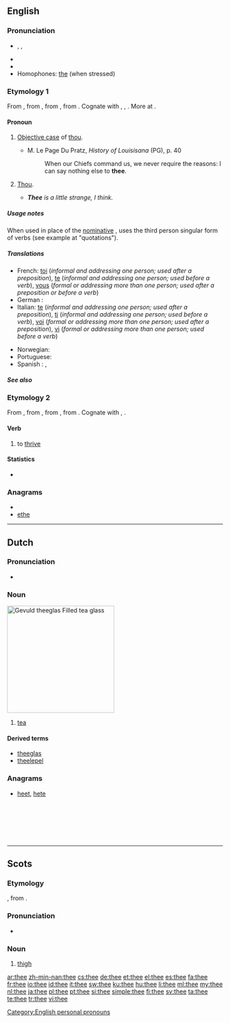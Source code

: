 {{wikipedia}}
==English==

===Pronunciation===
* {{enPR|''th''ē}}, {{IPA|/ðiː/}}, {{SAMPA|/Di:/}}
* {{audio|en-us-thee.ogg|Audio (US)}}
* {{rhymes|iː}}
* Homophones: [[the]] (when stressed)

===Etymology 1===
From {{etyl|enm}}, from {{etyl|ang}} {{term|þe|þē|thee|pos=originally dative, but later also accusative|lang=enm}}, from {{proto|Germanic|þiz|thee|lang=en}}, from {{proto|Indo-European|te-|second person singular pronoun|lang=en}}. Cognate with {{etyl|nds|-}} {{term|di||thee|lang=nds}}, {{etyl|de|-}} {{term|dir||thee|pos=dative pron.|lang=de}}, {{etyl|is|-}} {{term|þér||thee|lang=is}}. More at {{l|en|thou}}.

====Pronoun====
{{en-pron|desc=second person singular, objective case|nominative|thou|reflexive|theeself}}

# {{archaic|literary}} {{grammar}} [[objective case|Objective case]] of [[thou]].
#* M. Le Page Du Pratz, ''History of Louisisana'' (PG), p. 40
#*: When our Chiefs command us, we never require the reasons: I can say nothing else to '''thee'''.
#{{context|Quaker|regcat=Quaker}} {{context|Amish|regcat=Amish}} {{context|Pennsylvania Dutch|regcat=Pennsylvania Dutch}} [[thou|Thou]].
#*'''''Thee''' is a little strange, I think.''

=====Usage notes=====
When used in place of the [[nominative case|nominative]] {{term|thou}}, {{term|thee}} uses the third person singular form of verbs (see example at "quotations").

=====Translations=====
{{trans-top|Objective case of &lsquo;thou&rsquo;}}
<!-- Grammar details like the ones below belong in the foreign entries, not English translation tables. -->
* French: [[toi]] (''informal and addressing one person; used after a preposition''), [[te]] (''informal and addressing one person; used before a verb''), [[vous]] (''formal or addressing more than one person; used after a preposition or before a verb'')
*German : {{t+|es|dich}}
* Italian: [[te]] (''informal and addressing one person; used after a preposition''), [[ti]] (''informal and addressing one person; used before a verb''), [[voi]] (''formal or addressing more than one person; used after a preposition''), [[vi]] (''formal or addressing more than one person; used before a verb'')
{{trans-mid}}
* Norwegian: {{t+|no|deg}}
* Portuguese: {{t+|pt|tu}}
*Spanish : {{t+|es|te}}, {{t+|es|ti}}
{{trans-bottom}}
{{trans-see|thou}}

=====See also=====
{{English personal pronouns}}

===Etymology 2===
From {{etyl|enm}} {{term|theen||to increase, prosper, flourish|lang=enm}}, from {{etyl|ang}} {{term|þeon|þēon|to thrive, prosper, flourish, grow|lang=ang}}, from {{proto|Germanic|þinhanan|to thrive, succeed|lang=en}}, from {{proto|Indo-European|tenk-||tenkh-|to succeed, turn out well|lang=en}}. Cognate with {{nl}} {{term|gedijen||to flourish|lang=nl}}, {{de}} {{term|gedeihen||to thrive|lang=de}}.

====Verb====
{{en-verb|thees|theeing|theed}}

# {{archaic|literary}} to [[thrive]]

====Statistics====
* {{rank|case|fact|known|315|thee|hope|er|children}}

===Anagrams===
* {{alphagram|eeht}}
* [[ethe#English|ethe]]

[[Category:English personal pronouns]]

----

==Dutch==
{{wikipedia|lang=nl}}

===Pronunciation===
* {{IPA|/teː/|lang=nl}}

===Noun===
[[Image:Kopje thee.jpg|thumb|250px|''Gevuld <b>thee</b>glas''<br>Filled <b>tea</b> glass]]
{{nl-noun|g=m|theeën|theetje}}

# [[tea]]

====Derived terms====
* [[theeglas]]
* [[theelepel]]

===Anagrams===
* [[heet]], [[hete]]
<br>
<br>
<br>
<br>
<br>

----

==Scots==

===Etymology===
{{etyl|ang|sco}} {{term|þeoh|þēoh}}, from {{proto|Germanic|þeuhan|lang=sco}}.

===Pronunciation===
* {{IPA|/θiː/|lang=sco}}

===Noun===
{{sco-noun}}

# [[thigh]]

[[ar:thee]]
[[zh-min-nan:thee]]
[[cs:thee]]
[[de:thee]]
[[et:thee]]
[[el:thee]]
[[es:thee]]
[[fa:thee]]
[[fr:thee]]
[[io:thee]]
[[id:thee]]
[[it:thee]]
[[sw:thee]]
[[ku:thee]]
[[hu:thee]]
[[li:thee]]
[[ml:thee]]
[[my:thee]]
[[nl:thee]]
[[ja:thee]]
[[pl:thee]]
[[pt:thee]]
[[si:thee]]
[[simple:thee]]
[[fi:thee]]
[[sv:thee]]
[[ta:thee]]
[[te:thee]]
[[tr:thee]]
[[vi:thee]]